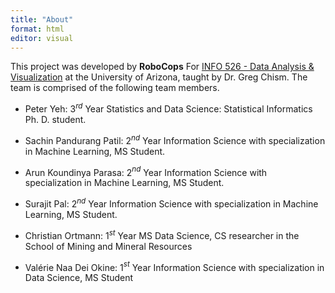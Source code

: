```yaml
---
title: "About"
format: html
editor: visual
---
```


This project was developed by **RoboCops** For [INFO 526 - Data Analysis & Visualization](https://datavizaz.org/) at the University of Arizona, taught by Dr. Greg Chism. The team is comprised of the following team members.

-   Peter Yeh: 3$^{rd}$ Year Statistics and Data Science: Statistical Informatics Ph. D. student.

-   Sachin Pandurang Patil: 2$^{nd}$ Year Information Science with specialization in Machine Learning, MS Student.

-   Arun Koundinya Parasa: 2$^{nd}$ Year Information Science with specialization in Machine Learning, MS Student.

-   Surajit Pal: 2$^{nd}$ Year Information Science with specialization in Machine Learning, MS Student.

-   Christian Ortmann: 1$^{st}$ Year MS Data Science, CS researcher in the School of Mining and Mineral Resources

-   Valérie Naa Dei Okine: 1$^{st}$ Year Information Science with specialization in Data Science, MS Student
